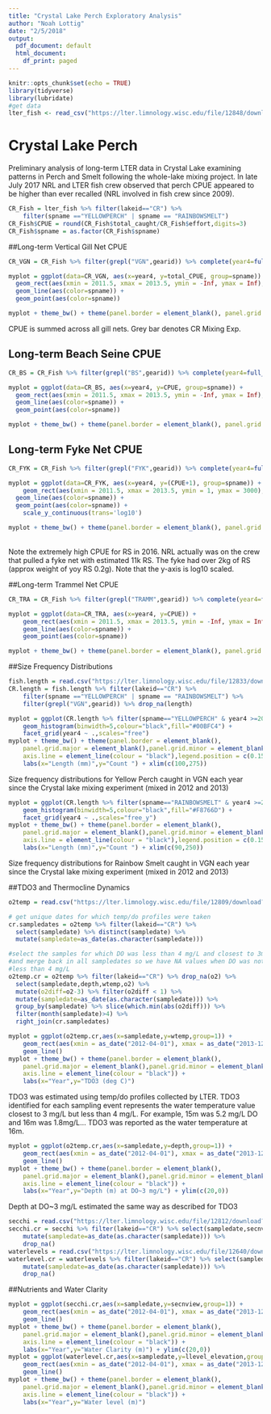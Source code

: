 ```yaml
---
title: "Crystal Lake Perch Exploratory Analysis"
author: "Noah Lottig"
date: "2/5/2018"
output:
  pdf_document: default
  html_document:
    df_print: paged
---
```


```r
knitr::opts_chunk$set(echo = TRUE)
library(tidyverse)
library(lubridate)
#get data
lter_fish <- read_csv("https://lter.limnology.wisc.edu/file/12848/download?token=5N8uA_-_e8eCa9qJZCaVgS43Szwh21tQgIyj_Pn7n5Y")
```

# Crystal Lake Perch 

Preliminary analysis of long-term LTER data in Crystal Lake examining patterns in Perch and Smelt following the whole-lake mixing project. In late July 2017 NRL and LTER fish crew observed that perch CPUE appeared to be higher than ever recalled (NRL involved in fish crew since 2009).

```r
CR_Fish = lter_fish %>% filter(lakeid=="CR") %>% 
    filter(spname =="YELLOWPERCH" | spname == "RAINBOWSMELT")
CR_Fish$CPUE = round(CR_Fish$total_caught/CR_Fish$effort,digits=3)
CR_Fish$spname = as.factor(CR_Fish$spname)
```

##Long-term Vertical Gill Net CPUE


```r
CR_VGN = CR_Fish %>% filter(grepl("VGN",gearid)) %>% complete(year4=full_seq(1981:2017,1),spname) %>% replace(., is.na(.), 0) %>% group_by(year4,spname) %>% summarise(total_CPUE = sum(CPUE))

myplot = ggplot(data=CR_VGN, aes(x=year4, y=total_CPUE, group=spname)) +
  geom_rect(aes(xmin = 2011.5, xmax = 2013.5, ymin = -Inf, ymax = Inf), fill = "grey", alpha = 0.03) +
  geom_line(aes(color=spname)) +
  geom_point(aes(color=spname))

myplot + theme_bw() + theme(panel.border = element_blank(), panel.grid.major = element_blank(),panel.grid.minor = element_blank(), axis.line = element_line(colour = "black"),legend.position = c(0.15, 0.85)) + labs(x="Year",y="VGN CPUE", colour="Species")
```


CPUE is summed across all gill nets. Grey bar denotes CR Mixing Exp.
\newpage

## Long-term Beach Seine CPUE
 
```r
CR_BS = CR_Fish %>% filter(grepl("BS",gearid)) %>% complete(year4=full_seq(1981:2017,1),spname) %>% replace(., is.na(.), 0) %>% group_by(year4,spname)

myplot = ggplot(data=CR_BS, aes(x=year4, y=CPUE, group=spname)) +
  geom_rect(aes(xmin = 2011.5, xmax = 2013.5, ymin = -Inf, ymax = Inf), fill = "grey", alpha = 0.03) +
  geom_line(aes(color=spname)) +
  geom_point(aes(color=spname)) 

myplot + theme_bw() + theme(panel.border = element_blank(), panel.grid.major = element_blank(),panel.grid.minor = element_blank(), axis.line = element_line(colour = "black"),legend.position = c(0.15, 0.85)) + labs(x="Year",y="Beach Seine CPUE", colour="Species")
```

## Long-term Fyke Net CPUE
 
```r
CR_FYK = CR_Fish %>% filter(grepl("FYK",gearid)) %>% complete(year4=full_seq(1981:2017,1),spname) %>% replace(., is.na(.), 0)

myplot = ggplot(data=CR_FYK, aes(x=year4, y=(CPUE+1), group=spname)) +
    geom_rect(aes(xmin = 2011.5, xmax = 2013.5, ymin = 1, ymax = 3000), fill = "grey", alpha = 0.03) +
  geom_line(aes(color=spname)) +
  geom_point(aes(color=spname)) +
    scale_y_continuous(trans='log10')

myplot + theme_bw() + theme(panel.border = element_blank(), panel.grid.major = element_blank(),panel.grid.minor = element_blank(), axis.line = element_line(colour = "black"),legend.position = c(0.5, 0.85)) + labs(x="Year",y="Fyke CPUE", colour="Species")
```
<br>Note the extremely high CPUE for RS in 2016. NRL actually was on the crew that pulled a fyke net with estimated 11k RS. The fyke had over 2kg of RS (approx weight of yoy RS 0.2g). Note that the y-axis is log10 scaled.

##Long-term Trammel Net CPUE
```r
CR_TRA = CR_Fish %>% filter(grepl("TRAMM",gearid)) %>% complete(year4=full_seq(1981:2017,1) ,spname) %>% replace(., is.na(.), 0)

myplot = ggplot(data=CR_TRA, aes(x=year4, y=CPUE)) +
    geom_rect(aes(xmin = 2011.5, xmax = 2013.5, ymin = -Inf, ymax = Inf), fill = "grey", alpha = 0.03) +
    geom_line(aes(color=spname)) +
    geom_point(aes(color=spname)) 

myplot + theme_bw() + theme(panel.border = element_blank(), panel.grid.major = element_blank(),panel.grid.minor = element_blank(), axis.line = element_line(colour = "black"),legend.position = c(0.15, 0.85)) + labs(x="Year",y="Trammel CPUE", colour="Species")

```

\newpage
##Size Frequency Distributions

```r
fish.length = read.csv("https://lter.limnology.wisc.edu/file/12833/download?token=Rt4vdX88uKw4w043as1qjpA2RxB8VguAIYLF96LapAU")
CR.length = fish.length %>% filter(lakeid=="CR") %>% 
    filter(spname =="YELLOWPERCH" | spname == "RAINBOWSMELT") %>%
    filter(grepl("VGN",gearid)) %>% drop_na(length)
```
```r
myplot = ggplot(CR.length %>% filter(spname=="YELLOWPERCH" & year4 >=2011),aes(x=length)) +
    geom_histogram(binwidth=5,colour="black",fill="#00BFC4") +
    facet_grid(year4 ~ .,scales="free")
myplot + theme_bw() + theme(panel.border = element_blank(), 
    panel.grid.major = element_blank(),panel.grid.minor = element_blank(), 
    axis.line = element_line(colour = "black"),legend.position = c(0.15, 0.85)) + 
    labs(x="Length (mm)",y="Count ") + xlim(c(100,275))
```
Size frequency distributions for Yellow Perch caught in VGN each year since the Crystal lake mixing experiment (mixed in 2012 and 2013)

\newpage
```r
myplot = ggplot(CR.length %>% filter(spname=="RAINBOWSMELT" & year4 >=2011),aes(x=length)) + 
    geom_histogram(binwidth=5,colour="black",fill="#F8766D") +
    facet_grid(year4 ~ .,scales="free_y")
myplot + theme_bw() + theme(panel.border = element_blank(), 
    panel.grid.major = element_blank(),panel.grid.minor = element_blank(), 
    axis.line = element_line(colour = "black"),legend.position = c(0.15, 0.85)) + 
    labs(x="Length (mm)",y="Count ") + xlim(c(90,250))
```
Size frequency distributions for Rainbow Smelt caught in VGN each year since the Crystal lake mixing experiment (mixed in 2012 and 2013)

\newpage
##TDO3 and Thermocline Dynamics
```r
o2temp = read.csv("https://lter.limnology.wisc.edu/file/12809/download?token=lbJ-Kq0OqWwwyUxs05XcS7wcItC7m0BClXkFvrJXAP8")

# get unique dates for which temp/do profiles were taken
cr.sampledates = o2temp %>% filter(lakeid=="CR") %>% 
  select(sampledate) %>% distinct(sampledate) %>% 
  mutate(sampledate=as_date(as.character(sampledate)))

#select the samples for which DO was less than 4 mg/L and closest to 3mg/L
#and merge back in all sampledates so we have NA values when DO was not
#less than 4 mg/L
o2temp.cr = o2temp %>% filter(lakeid=="CR") %>% drop_na(o2) %>%
  select(sampledate,depth,wtemp,o2) %>% 
  mutate(o2diff=o2-3) %>% filter(o2diff < 1) %>% 
  mutate(sampledate=as_date(as.character(sampledate))) %>% 
  group_by(sampledate) %>% slice(which.min(abs(o2diff))) %>% 
  filter(month(sampledate)>4) %>% 
  right_join(cr.sampledates)
```
```r
myplot = ggplot(o2temp.cr,aes(x=sampledate,y=wtemp,group=1)) +
    geom_rect(aes(xmin = as_date("2012-04-01"), xmax = as_date("2013-12-31"), ymin = -Inf, ymax = Inf), fill = "grey", alpha = 0.03) +
    geom_line()
myplot + theme_bw() + theme(panel.border = element_blank(), 
    panel.grid.major = element_blank(),panel.grid.minor = element_blank(), 
    axis.line = element_line(colour = "black")) + 
    labs(x="Year",y="TDO3 (deg C)")
```
TDO3 was estimated using temp/do profiles collected by LTER. TDO3 identified for each sampling event represents the
water temperature value closest to 3 mg/L but less than 4 mg/L. For example, 15m was 5.2 mg/L DO and 16m was 1.8mg/L...
TDO3 was reported as the water temperature at 16m.

```r
myplot = ggplot(o2temp.cr,aes(x=sampledate,y=depth,group=1)) +
    geom_rect(aes(xmin = as_date("2012-04-01"), xmax = as_date("2013-12-31"), ymin = -Inf, ymax = Inf), fill = "grey", alpha = 0.03) +
    geom_line()
myplot + theme_bw() + theme(panel.border = element_blank(), 
    panel.grid.major = element_blank(),panel.grid.minor = element_blank(), 
    axis.line = element_line(colour = "black")) + 
    labs(x="Year",y="Depth (m) at DO~3 mg/L") + ylim(c(20,0))
```
Depth at DO~3 mg/L estimated the same way as described for TDO3
\newpage
```r
secchi = read.csv("https://lter.limnology.wisc.edu/file/12812/download?token=WPuz1P1Z3edMqHnFqIEYWpQ482CNoUD1Is7Y0vhLSGk")
secchi.cr = secchi %>% filter(lakeid=="CR") %>% select(sampledate,secnview) %>% 
    mutate(sampledate=as_date(as.character(sampledate))) %>% 
    drop_na()
waterlevels = read.csv("https://lter.limnology.wisc.edu/file/12640/download?token=pxsZaN2dXceFjyF1Hkld0Z9sd2RRD-EoWyXqo9kulqw")
waterlevel.cr = waterlevels %>% filter(lakeid=="CR") %>% select(sampledate,llevel_elevation) %>% 
    mutate(sampledate=as_date(as.character(sampledate))) %>% 
    drop_na()
```
##Nutrients and Water Clarity
```r
myplot = ggplot(secchi.cr,aes(x=sampledate,y=secnview,group=1)) +
    geom_rect(aes(xmin = as_date("2012-04-01"), xmax = as_date("2013-12-31"), ymin = -Inf, ymax = Inf), fill = "grey", alpha = 0.03) +
    geom_line()
myplot + theme_bw() + theme(panel.border = element_blank(), 
    panel.grid.major = element_blank(),panel.grid.minor = element_blank(), 
    axis.line = element_line(colour = "black")) + 
    labs(x="Year",y="Water Clarity (m)") + ylim(c(20,0))
myplot = ggplot(waterlevel.cr,aes(x=sampledate,y=llevel_elevation,group=1)) +
    geom_rect(aes(xmin = as_date("2012-04-01"), xmax = as_date("2013-12-31"), ymin = -Inf, ymax = Inf), fill = "grey", alpha = 0.03) +
    geom_line()
myplot + theme_bw() + theme(panel.border = element_blank(), 
    panel.grid.major = element_blank(),panel.grid.minor = element_blank(), 
    axis.line = element_line(colour = "black")) + 
    labs(x="Year",y="Water level (m)")
```